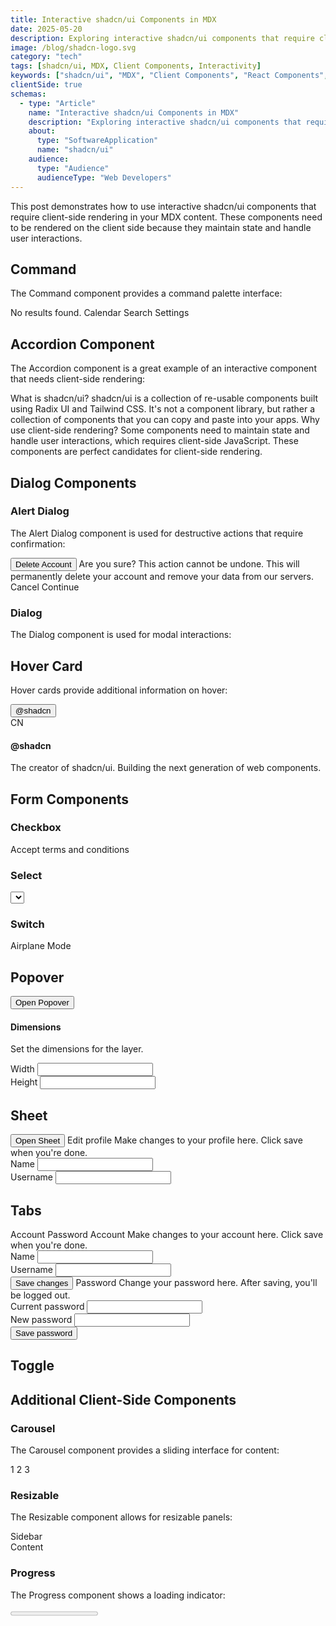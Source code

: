 ```yaml
---
title: Interactive shadcn/ui Components in MDX
date: 2025-05-20
description: Exploring interactive shadcn/ui components that require client-side rendering in MDX
image: /blog/shadcn-logo.svg
category: "tech"
tags: [shadcn/ui, MDX, Client Components, Interactivity]
keywords: ["shadcn/ui", "MDX", "Client Components", "React Components", "Interactive UI", "Web Development", "Component Library"]
clientSide: true
schemas:
  - type: "Article"
    name: "Interactive shadcn/ui Components in MDX"
    description: "Exploring interactive shadcn/ui components that require client-side rendering in MDX"
    about:
      type: "SoftwareApplication"
      name: "shadcn/ui"
    audience:
      type: "Audience"
      audienceType: "Web Developers"
---
```



This post demonstrates how to use interactive shadcn/ui components that require client-side rendering in your MDX content. These components need to be rendered on the client side because they maintain state and handle user interactions.

## Command

The Command component provides a command palette interface:

<div className="relative w-full max-w-[600px] mx-auto">
  <Command className="w-full">
    <CommandInput placeholder="Type a command or search..." />
    <CommandList>
      <CommandEmpty>No results found.</CommandEmpty>
      <CommandGroup heading="Suggestions">
        <CommandItem>Calendar</CommandItem>
        <CommandItem>Search</CommandItem>
        <CommandItem>Settings</CommandItem>
      </CommandGroup>
    </CommandList>
  </Command>
</div>

## Accordion Component

The Accordion component is a great example of an interactive component that needs client-side rendering:

<Accordion type="single" collapsible>
  <AccordionItem value="item-1">
    <AccordionTrigger>What is shadcn/ui?</AccordionTrigger>
    <AccordionContent>
      shadcn/ui is a collection of re-usable components built using Radix UI and Tailwind CSS. It's not a component library, but rather a collection of components that you can copy and paste into your apps.
    </AccordionContent>
  </AccordionItem>
  <AccordionItem value="item-2">
    <AccordionTrigger>Why use client-side rendering?</AccordionTrigger>
    <AccordionContent>
      Some components need to maintain state and handle user interactions, which requires client-side JavaScript. These components are perfect candidates for client-side rendering.
    </AccordionContent>
  </AccordionItem>
</Accordion>

## Dialog Components

### Alert Dialog

The Alert Dialog component is used for destructive actions that require confirmation:

<AlertDialog>
  <AlertDialogTrigger asChild>
    <Button variant="outline">Delete Account</Button>
  </AlertDialogTrigger>
  <AlertDialogContent>
    <AlertDialogHeader>
      <AlertDialogTitle>Are you sure?</AlertDialogTitle>
      <AlertDialogDescription>
        This action cannot be undone. This will permanently delete your account and remove your data from our servers.
      </AlertDialogDescription>
    </AlertDialogHeader>
    <AlertDialogFooter>
      <AlertDialogCancel>Cancel</AlertDialogCancel>
      <AlertDialogAction>Continue</AlertDialogAction>
    </AlertDialogFooter>
  </AlertDialogContent>
</AlertDialog>

### Dialog

The Dialog component is used for modal interactions:

<Dialog>
  <DialogTrigger asChild>
    <Button variant="outline">Open Dialog</Button>
  </DialogTrigger>
  <DialogContent>
    <DialogHeader>
      <DialogTitle>Edit Profile</DialogTitle>
      <DialogDescription>
        Make changes to your profile here. Click save when you're done.
      </DialogDescription>
    </DialogHeader>
    <div className="grid gap-4 py-4">
      <div className="grid grid-cols-4 items-center gap-4">
        <Label htmlFor="name" className="text-right">
          Name
        </Label>
        <Input id="name" defaultValue="John Doe" className="col-span-3" />
      </div>
      <div className="grid grid-cols-4 items-center gap-4">
        <Label htmlFor="username" className="text-right">
          Username
        </Label>
        <Input id="username" defaultValue="@johndoe" className="col-span-3" />
      </div>
    </div>
    <DialogFooter>
      <Button type="submit">Save changes</Button>
    </DialogFooter>
  </DialogContent>
</Dialog>

## Hover Card

Hover cards provide additional information on hover:

<HoverCard>
  <HoverCardTrigger asChild>
    <Button variant="link">@shadcn</Button>
  </HoverCardTrigger>
  <HoverCardContent className="w-80">
    <div className="flex justify-between space-x-4">
      <Avatar>
        <AvatarImage src="https://github.com/shadcn.png" />
        <AvatarFallback>CN</AvatarFallback>
      </Avatar>
      <div className="space-y-1">
        <h4 className="text-sm font-semibold">@shadcn</h4>
        <div className="text-sm">
          The creator of shadcn/ui. Building the next generation of web components.
        </div>
      </div>
    </div>
  </HoverCardContent>
</HoverCard>

## Form Components

### Checkbox

<Checkbox id="terms" />
<Label htmlFor="terms">Accept terms and conditions</Label>

### Select

<Select>
  <SelectTrigger className="w-[180px]">
    <SelectValue placeholder="Select a fruit" />
  </SelectTrigger>
  <SelectContent>
    <SelectItem value="apple">Apple</SelectItem>
    <SelectItem value="banana">Banana</SelectItem>
    <SelectItem value="orange">Orange</SelectItem>
  </SelectContent>
</Select>

### Switch

<div className="flex items-center space-x-2">
  <Switch id="airplane-mode" />
  <Label htmlFor="airplane-mode">Airplane Mode</Label>
</div>

## Popover

<Popover>
  <PopoverTrigger asChild>
    <Button variant="outline">Open Popover</Button>
  </PopoverTrigger>
  <PopoverContent className="w-80">
    <div className="grid gap-4">
      <div className="space-y-2">
        <h4 className="font-medium leading-none">Dimensions</h4>
        <p className="text-sm text-muted-foreground">
          Set the dimensions for the layer.
        </p>
      </div>
      <div className="grid gap-2">
        <div className="grid grid-cols-3 items-center gap-4">
          <Label htmlFor="width">Width</Label>
          <Input
            id="width"
            defaultValue="100%"
            className="col-span-2 h-8"
          />
        </div>
        <div className="grid grid-cols-3 items-center gap-4">
          <Label htmlFor="height">Height</Label>
          <Input
            id="height"
            defaultValue="25px"
            className="col-span-2 h-8"
          />
        </div>
      </div>
    </div>
  </PopoverContent>
</Popover>

## Sheet

<Sheet>
  <SheetTrigger asChild>
    <Button variant="outline">Open Sheet</Button>
  </SheetTrigger>
  <SheetContent>
    <SheetHeader>
      <SheetTitle>Edit profile</SheetTitle>
      <SheetDescription>
        Make changes to your profile here. Click save when you're done.
      </SheetDescription>
    </SheetHeader>
    <div className="grid gap-4 py-4">
      <div className="grid grid-cols-4 items-center gap-4">
        <Label htmlFor="name" className="text-right">
          Name
        </Label>
        <Input id="name" defaultValue="John Doe" className="col-span-3" />
      </div>
      <div className="grid grid-cols-4 items-center gap-4">
        <Label htmlFor="username" className="text-right">
          Username
        </Label>
        <Input id="username" defaultValue="@johndoe" className="col-span-3" />
      </div>
    </div>
  </SheetContent>
</Sheet>

## Tabs

<Tabs defaultValue="account" className="w-full">
  <TabsList>
    <TabsTrigger value="account">Account</TabsTrigger>
    <TabsTrigger value="password">Password</TabsTrigger>
  </TabsList>
  <TabsContent value="account">
    <Card>
      <CardHeader>
        <CardTitle>Account</CardTitle>
        <CardDescription>
          Make changes to your account here. Click save when you're done.
        </CardDescription>
      </CardHeader>
      <CardContent className="space-y-2">
        <div className="space-y-1">
          <Label htmlFor="name">Name</Label>
          <Input id="name" defaultValue="John Doe" />
        </div>
        <div className="space-y-1">
          <Label htmlFor="username">Username</Label>
          <Input id="username" defaultValue="@johndoe" />
        </div>
      </CardContent>
      <CardFooter>
        <Button>Save changes</Button>
      </CardFooter>
    </Card>
  </TabsContent>
  <TabsContent value="password">
    <Card>
      <CardHeader>
        <CardTitle>Password</CardTitle>
        <CardDescription>
          Change your password here. After saving, you'll be logged out.
        </CardDescription>
      </CardHeader>
      <CardContent className="space-y-2">
        <div className="space-y-1">
          <Label htmlFor="current">Current password</Label>
          <Input id="current" type="password" />
        </div>
        <div className="space-y-1">
          <Label htmlFor="new">New password</Label>
          <Input id="new" type="password" />
        </div>
      </CardContent>
      <CardFooter>
        <Button>Save password</Button>
      </CardFooter>
    </Card>
  </TabsContent>
</Tabs>

## Toggle

<ToggleDemo />

## Additional Client-Side Components

### Carousel

The Carousel component provides a sliding interface for content:

<Carousel>
    <CarouselContent>
      <CarouselItem>
        <Card>
          <CardContent className="flex aspect-square items-center justify-center p-6">
            <span className="text-4xl font-semibold">1</span>
          </CardContent>
        </Card>
      </CarouselItem>
      <CarouselItem>
        <Card>
          <CardContent className="flex aspect-square items-center justify-center p-6">
            <span className="text-4xl font-semibold">2</span>
          </CardContent>
        </Card>
      </CarouselItem>
      <CarouselItem>
        <Card>
          <CardContent className="flex aspect-square items-center justify-center p-6">
            <span className="text-4xl font-semibold">3</span>
          </CardContent>
        </Card>
      </CarouselItem>
    </CarouselContent>
    <CarouselPrevious />
    <CarouselNext />
  </Carousel>

### Resizable

The Resizable component allows for resizable panels:

<ResizablePanelGroup direction="horizontal">
  <ResizablePanel defaultSize={25}>
    <div className="flex h-[200px] items-center justify-center p-6">
      <span className="font-semibold">Sidebar</span>
    </div>
  </ResizablePanel>
  <ResizableHandle />
  <ResizablePanel defaultSize={75}>
    <div className="flex h-[200px] items-center justify-center p-6">
      <span className="font-semibold">Content</span>
    </div>
  </ResizablePanel>
</ResizablePanelGroup>

### Progress

The Progress component shows a loading indicator:

<Progress value={33} className="w-full" />

### Code Snippet

The CodeSnippet component provides syntax highlighting:

<CodeSnippet 
  language="js" 
  code={`function Welcome() {
  return <h1>Hello, world!</h1>;
}`} 
/>

### Chart


The Chart component provides data visualization:


<Chart
  config={{
    sales: {
      label: "Sales",
      theme: {
        light: "hsl(222.2 84% 4.9%)",
        dark: "hsl(210 40% 98%)"
      }
    },
    revenue: {
      label: "Revenue",
      theme: {
        light: "hsl(221.2 83.2% 53.3%)",
        dark: "hsl(217.2 91.2% 59.8%)"
      }
    }
  }}
>

  <LineChart
    width={600}
    height={300}
    data={[
      { month: "Jan", sales: 100, revenue: 200 },
      { month: "Feb", sales: 120, revenue: 250 },
      { month: "Mar", sales: 140, revenue: 300 },
      { month: "Apr", sales: 160, revenue: 350 },
      { month: "May", sales: 180, revenue: 400 },
      { month: "Jun", sales: 200, revenue: 450 }
    ]}
    margin={{ top: 5, right: 30, left: 20, bottom: 5 }}
  >
    <CartesianGrid strokeDasharray="3 3" />
    
    <XAxis 
      dataKey="month"
      hide={false}
      axisLine={{ stroke: 'currentColor' }}
      tickLine={{ stroke: 'currentColor' }}
    />
    <YAxis 
      yAxisId="left"
      hide={false}
      axisLine={{ stroke: 'currentColor' }}
      tickLine={{ stroke: 'currentColor' }}
      label={{ value: 'Sales', angle: -90, position: 'insideLeft' }}
    />

    <YAxis 
      yAxisId="right"
      orientation="right"
      hide={false}
      axisLine={{ stroke: 'currentColor' }}
      tickLine={{ stroke: 'currentColor' }}
      label={{ value: 'Revenue', angle: 90, position: 'insideRight' }}
    />

    <RechartsTooltip />
    
    <RechartsLegend />
    
    <Line
      yAxisId="left"
      type="monotone"
      dataKey="sales"
      stroke="var(--color-sales)"
      name="Sales"
      dot={{ r: 4 }}
      activeDot={{ r: 6 }}
    />
    
    <Line
      yAxisId="right"
      type="monotone"
      dataKey="revenue"
      stroke="var(--color-revenue)"
      name="Revenue"
      dot={{ r: 4 }}
      activeDot={{ r: 6 }}
    />
  </LineChart>
</Chart>

### Image

The Image component provides optimized image loading:

<Image
  src="https://images.unsplash.com/photo-1588345921523-c2dcdb7f1dcd?w=800&dpr=2&q=80"
  alt="Photo by Drew Beamer"
  width={800}
  height={450}
  className="rounded-md"
/>

### Collapsible

The Collapsible component provides expandable/collapsible content:

<Collapsible>
  <CollapsibleTrigger className="flex items-center gap-2">
    <span>Click to expand</span>
    <ChevronDown className="h-4 w-4" />
  </CollapsibleTrigger>
  <CollapsibleContent>
    <div className="rounded-lg border p-4">
      <h4 className="mb-2 font-medium">Collapsible Content</h4>
      <span className="text-sm text-muted-foreground">
        This content can be expanded and collapsed.
      </span>
    </div>
  </CollapsibleContent>
</Collapsible>

### Toast

The Toast component provides notifications:

<ToastWrapper />

### Tooltip

The Tooltip component provides additional information on hover:

<Tooltip>
  <TooltipTrigger asChild>
    <Button variant="outline">Hover me</Button>
  </TooltipTrigger>
  <TooltipContent>
    <p>This is a tooltip message</p>
  </TooltipContent>
</Tooltip>

### Navigation Menu

The NavigationMenu component provides a dropdown navigation interface:

<NavigationMenu>
  <NavigationMenuList>
    <NavigationMenuItem>
      <NavigationMenuTrigger>Getting Started</NavigationMenuTrigger>
      <NavigationMenuContent>
        <ul className="grid gap-3 p-6 md:w-[400px] lg:w-[500px] lg:grid-cols-[.75fr_1fr]">
          <li className="row-span-3">
            <NavigationMenuLink asChild>
              <a
                className="flex h-full w-full select-none flex-col justify-end rounded-md bg-gradient-to-b from-muted/50 to-muted p-6 no-underline outline-none focus:shadow-md"
                href="/"
              >
                <div className="mb-2 mt-4 text-lg font-medium">
                  shadcn/ui
                </div>
                <div className="text-sm leading-tight text-muted-foreground">
                  Beautifully designed components built with Radix UI and Tailwind CSS.
                </div>
              </a>
            </NavigationMenuLink>
          </li>
          <li>
            <NavigationMenuLink asChild>
              <a
                className="block select-none space-y-1 rounded-md p-3 leading-none no-underline outline-none transition-colors hover:bg-accent hover:text-accent-foreground focus:bg-accent focus:text-accent-foreground"
                href="/resources"
              >
                <div className="text-sm font-medium leading-none">Documentation</div>
                <div className="line-clamp-2 text-sm leading-snug text-muted-foreground">
                  Learn how to use shadcn/ui components in your project.
                </div>
              </a>
            </NavigationMenuLink>
          </li>
        </ul>
      </NavigationMenuContent>
    </NavigationMenuItem>
  </NavigationMenuList>
</NavigationMenu>

### Pagination

The Pagination component provides navigation between pages:

<Pagination>
  <PaginationContent>
    <PaginationItem>
      <PaginationPrevious href="#" />
    </PaginationItem>
    <PaginationItem>
      <PaginationLink href="#">1</PaginationLink>
    </PaginationItem>
    <PaginationItem>
      <PaginationLink href="#" isActive>2</PaginationLink>
    </PaginationItem>
    <PaginationItem>
      <PaginationLink href="#">3</PaginationLink>
    </PaginationItem>
    <PaginationItem>
      <PaginationNext href="#" />
    </PaginationItem>
  </PaginationContent>
</Pagination>

### Radio Group

The RadioGroup component provides a set of radio buttons:

<RadioGroup defaultValue="option-one">
  <div className="flex items-center space-x-2">
    <RadioGroupItem value="option-one" id="option-one" />
    <Label htmlFor="option-one">Option One</Label>
  </div>
  <div className="flex items-center space-x-2">
    <RadioGroupItem value="option-two" id="option-two" />
    <Label htmlFor="option-two">Option Two</Label>
  </div>
</RadioGroup>

### Slider

The Slider component provides a range input:

<div className="space-y-4">
  <div className="flex items-center justify-between">
    <Label htmlFor="volume">Volume</Label>
    <span className="text-sm text-muted-foreground" id="volume-value">50%</span>
  </div>
  <Slider
    id="volume"
    defaultValue={[50]}
    max={100}
    step={1}
    className="w-full"
    onValueChange={(value) => {
      const volumeValue = document.getElementById('volume-value')
      if (volumeValue) {
        volumeValue.textContent = `${value[0]}%`
      }
    }}
  />
</div>

### Toggle Group

The ToggleGroup component provides a set of toggle buttons:

<ToggleGroup type="single" defaultValue="bold">
  <ToggleGroupItem value="bold" aria-label="Toggle bold">
    <span className="font-bold">B</span>
  </ToggleGroupItem>
  <ToggleGroupItem value="italic" aria-label="Toggle italic">
    <span className="italic">I</span>
  </ToggleGroupItem>
  <ToggleGroupItem value="underline" aria-label="Toggle underline">
    <span className="underline">U</span>
  </ToggleGroupItem>
</ToggleGroup>

### Aspect Ratio

The AspectRatio component maintains a consistent width/height ratio:

<div className="relative mb-12 w-full max-w-[800px] mx-auto">
  <AspectRatio ratio={16 / 9} className="w-full">
    <img
      src="https://images.unsplash.com/photo-1588345921523-c2dcdb7f1dcd?w=800&dpr=2&q=80"
      alt="Photo by Drew Beamer"
      className="rounded-md object-cover w-full h-full"
    />
  </AspectRatio>
</div>

## When to Use Client-Side Rendering

Use client-side rendering for MDX content when:

1. You need interactive components that maintain state
2. Components require user input or event handling
3. You're using components that need to access browser APIs
4. Components need to respond to user interactions in real-time

For static content or components that don't require interactivity, stick with server-side rendering for better performance. 